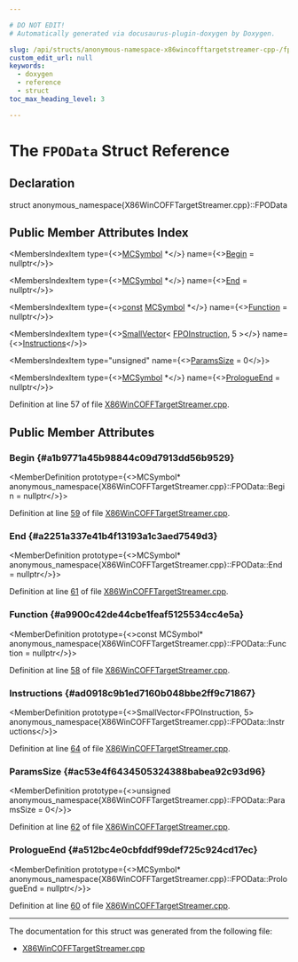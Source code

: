 ```yaml
---

# DO NOT EDIT!
# Automatically generated via docusaurus-plugin-doxygen by Doxygen.

slug: /api/structs/anonymous-namespace-x86wincofftargetstreamer-cpp-/fpodata
custom_edit_url: null
keywords:
  - doxygen
  - reference
  - struct
toc_max_heading_level: 3

---
```





# The `FPOData` Struct Reference

<DoxygenPage pluginConfig={pluginConfig}>



## Declaration

<CodeBlock>struct anonymous_namespace{X86WinCOFFTargetStreamer.cpp}::FPOData</CodeBlock>

## Public Member Attributes Index

<MembersIndex>

<MembersIndexItem
  type={<><a href="/docs/api/classes/llvm/mcsymbol">MCSymbol</a> &#42;</>}
  name={<><a href="#a1b9771a45b98844c09d7913dd56b9529">Begin</a> = nullptr</>}>
</MembersIndexItem>

<MembersIndexItem
  type={<><a href="/docs/api/classes/llvm/mcsymbol">MCSymbol</a> &#42;</>}
  name={<><a href="#a2251a337e41b4f13193a1c3aed7549d3">End</a> = nullptr</>}>
</MembersIndexItem>

<MembersIndexItem
  type={<><a href="/docs/api/files/lib/lib/target/lib/target/aarch64/aarch64promoteconstant-cpp/#a90f8350fecae261c25be85d38b451bff">const</a> <a href="/docs/api/classes/llvm/mcsymbol">MCSymbol</a> &#42;</>}
  name={<><a href="#a9900c42de44cbe1feaf5125534cc4e5a">Function</a> = nullptr</>}>
</MembersIndexItem>

<MembersIndexItem
  type={<><a href="/docs/api/classes/llvm/smallvector">SmallVector</a>&lt; <a href="/docs/api/structs/anonymous-namespace-x86wincofftargetstreamer-cpp-/fpoinstruction">FPOInstruction</a>, 5 &gt;</>}
  name={<><a href="#ad0918c9b1ed7160b048bbe2ff9c71867">Instructions</a></>}>
</MembersIndexItem>

<MembersIndexItem
  type="unsigned"
  name={<><a href="#ac53e4f6434505324388babea92c93d96">ParamsSize</a> = 0</>}>
</MembersIndexItem>

<MembersIndexItem
  type={<><a href="/docs/api/classes/llvm/mcsymbol">MCSymbol</a> &#42;</>}
  name={<><a href="#a512bc4e0cbfddf99def725c924cd17ec">PrologueEnd</a> = nullptr</>}>
</MembersIndexItem>

</MembersIndex>


Definition at line 57 of file <a href="/docs/api/files/lib/lib/target/lib/target/x86/lib/target/x86/mctargetdesc/x86wincofftargetstreamer-cpp">X86WinCOFFTargetStreamer.cpp</a>.

<SectionDefinition>

## Public Member Attributes

### Begin {#a1b9771a45b98844c09d7913dd56b9529}

<MemberDefinition
  prototype={<>MCSymbol&#42; anonymous&#95;namespace&#123;X86WinCOFFTargetStreamer.cpp&#125;::FPOData::Begin = nullptr</>}>

Definition at line <a href="/docs/api/files/lib/lib/target/lib/target/x86/lib/target/x86/mctargetdesc/x86wincofftargetstreamer-cpp/#l00059">59</a> of file <a href="/docs/api/files/lib/lib/target/lib/target/x86/lib/target/x86/mctargetdesc/x86wincofftargetstreamer-cpp">X86WinCOFFTargetStreamer.cpp</a>.
</MemberDefinition>

### End {#a2251a337e41b4f13193a1c3aed7549d3}

<MemberDefinition
  prototype={<>MCSymbol&#42; anonymous&#95;namespace&#123;X86WinCOFFTargetStreamer.cpp&#125;::FPOData::End = nullptr</>}>

Definition at line <a href="/docs/api/files/lib/lib/target/lib/target/x86/lib/target/x86/mctargetdesc/x86wincofftargetstreamer-cpp/#l00061">61</a> of file <a href="/docs/api/files/lib/lib/target/lib/target/x86/lib/target/x86/mctargetdesc/x86wincofftargetstreamer-cpp">X86WinCOFFTargetStreamer.cpp</a>.
</MemberDefinition>

### Function {#a9900c42de44cbe1feaf5125534cc4e5a}

<MemberDefinition
  prototype={<>const MCSymbol&#42; anonymous&#95;namespace&#123;X86WinCOFFTargetStreamer.cpp&#125;::FPOData::Function = nullptr</>}>

Definition at line <a href="/docs/api/files/lib/lib/target/lib/target/x86/lib/target/x86/mctargetdesc/x86wincofftargetstreamer-cpp/#l00058">58</a> of file <a href="/docs/api/files/lib/lib/target/lib/target/x86/lib/target/x86/mctargetdesc/x86wincofftargetstreamer-cpp">X86WinCOFFTargetStreamer.cpp</a>.
</MemberDefinition>

### Instructions {#ad0918c9b1ed7160b048bbe2ff9c71867}

<MemberDefinition
  prototype={<>SmallVector&lt;FPOInstruction, 5&gt; anonymous&#95;namespace&#123;X86WinCOFFTargetStreamer.cpp&#125;::FPOData::Instructions</>}>

Definition at line <a href="/docs/api/files/lib/lib/target/lib/target/x86/lib/target/x86/mctargetdesc/x86wincofftargetstreamer-cpp/#l00064">64</a> of file <a href="/docs/api/files/lib/lib/target/lib/target/x86/lib/target/x86/mctargetdesc/x86wincofftargetstreamer-cpp">X86WinCOFFTargetStreamer.cpp</a>.
</MemberDefinition>

### ParamsSize {#ac53e4f6434505324388babea92c93d96}

<MemberDefinition
  prototype={<>unsigned anonymous&#95;namespace&#123;X86WinCOFFTargetStreamer.cpp&#125;::FPOData::ParamsSize = 0</>}>

Definition at line <a href="/docs/api/files/lib/lib/target/lib/target/x86/lib/target/x86/mctargetdesc/x86wincofftargetstreamer-cpp/#l00062">62</a> of file <a href="/docs/api/files/lib/lib/target/lib/target/x86/lib/target/x86/mctargetdesc/x86wincofftargetstreamer-cpp">X86WinCOFFTargetStreamer.cpp</a>.
</MemberDefinition>

### PrologueEnd {#a512bc4e0cbfddf99def725c924cd17ec}

<MemberDefinition
  prototype={<>MCSymbol&#42; anonymous&#95;namespace&#123;X86WinCOFFTargetStreamer.cpp&#125;::FPOData::PrologueEnd = nullptr</>}>

Definition at line <a href="/docs/api/files/lib/lib/target/lib/target/x86/lib/target/x86/mctargetdesc/x86wincofftargetstreamer-cpp/#l00060">60</a> of file <a href="/docs/api/files/lib/lib/target/lib/target/x86/lib/target/x86/mctargetdesc/x86wincofftargetstreamer-cpp">X86WinCOFFTargetStreamer.cpp</a>.
</MemberDefinition>

</SectionDefinition>

<hr/>

The documentation for this struct was generated from the following file:

<ul>
<li><a href="/docs/api/files/lib/lib/target/lib/target/x86/lib/target/x86/mctargetdesc/x86wincofftargetstreamer-cpp">X86WinCOFFTargetStreamer.cpp</a></li>
</ul>

</DoxygenPage>
